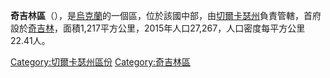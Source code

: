 '''奇吉林區'''（{{lang-uk|Чигиринський район}}），是[[烏克蘭|烏克蘭]]的一個區，位於該國中部，由[[切爾卡瑟州|切爾卡瑟州]]負責管轄，首府設於[[奇吉林|奇吉林]]，面積1,217平方公里，2015年人口27,267，人口密度每平方公里22.41人。

[[Category:切爾卡瑟州區份|Category:切爾卡瑟州區份]]
[[Category:奇吉林區|Category:奇吉林區]]


{{Cherkasy-geo-stub}}